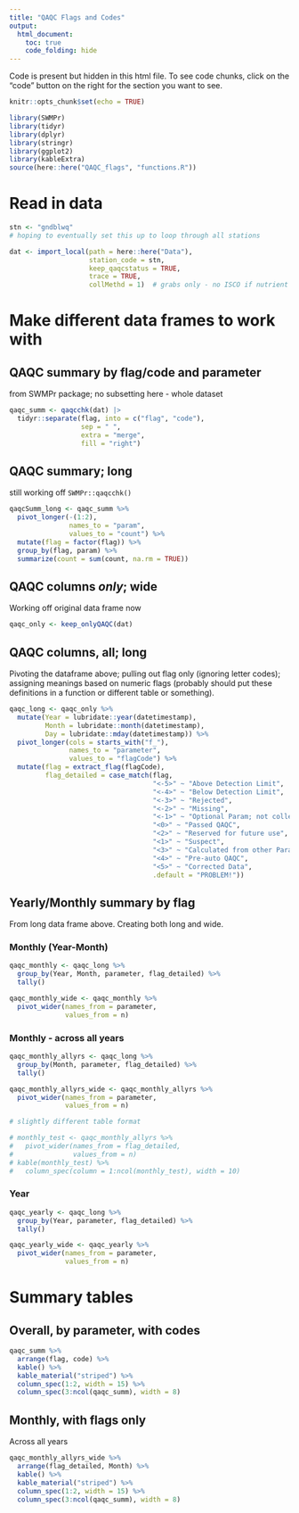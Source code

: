 ```yaml
---
title: "QAQC Flags and Codes"
output: 
  html_document:
    toc: true
    code_folding: hide
---
```


Code is present but hidden in this html file. To see code chunks, click on the "code" button on the right for the section you want to see.  


```r
knitr::opts_chunk$set(echo = TRUE)
```

```r
library(SWMPr)
library(tidyr)
library(dplyr)
library(stringr)
library(ggplot2)
library(kableExtra)
source(here::here("QAQC_flags", "functions.R"))
```

# Read in data  

```r
stn <- "gndblwq"
# hoping to eventually set this up to loop through all stations

dat <- import_local(path = here::here("Data"), 
                    station_code = stn, 
                    keep_qaqcstatus = TRUE,
                    trace = TRUE,
                    collMethd = 1)  # grabs only - no ISCO if nutrient data
```


# Make different data frames to work with  

## QAQC summary by flag/code and parameter  

from SWMPr package; no subsetting here - whole dataset  

```r
qaqc_summ <- qaqcchk(dat) |>
  tidyr::separate(flag, into = c("flag", "code"),
                  sep = " ",
                  extra = "merge",
                  fill = "right")
```

## QAQC summary; long  

still working off `SWMPr::qaqcchk()`  

```r
qaqcSumm_long <- qaqc_summ %>% 
  pivot_longer(-(1:2),
               names_to = "param",
               values_to = "count") %>% 
  mutate(flag = factor(flag)) %>% 
  group_by(flag, param) %>% 
  summarize(count = sum(count, na.rm = TRUE))
```



## QAQC columns *only*; wide  

Working off original data frame now  

```r
qaqc_only <- keep_onlyQAQC(dat)
```


## QAQC columns, all; long  

Pivoting the dataframe above; pulling out flag only (ignoring letter codes); assigning meanings based on numeric flags (probably should put these definitions in a function or different table or something).    

```r
qaqc_long <- qaqc_only %>% 
  mutate(Year = lubridate::year(datetimestamp),
         Month = lubridate::month(datetimestamp),
         Day = lubridate::mday(datetimestamp)) %>% 
  pivot_longer(cols = starts_with("f_"),
               names_to = "parameter",
               values_to = "flagCode") %>% 
  mutate(flag = extract_flag(flagCode),
         flag_detailed = case_match(flag,
                                    "<-5>" ~ "Above Detection Limit",
                                    "<-4>" ~ "Below Detection Limit",
                                    "<-3>" ~ "Rejected",
                                    "<-2>" ~ "Missing",
                                    "<-1>" ~ "Optional Param; not collected",
                                    "<0>" ~ "Passed QAQC",
                                    "<2>" ~ "Reserved for future use",
                                    "<1>" ~ "Suspect",
                                    "<3>" ~ "Calculated from other Params",
                                    "<4>" ~ "Pre-auto QAQC",
                                    "<5>" ~ "Corrected Data",
                                    .default = "PROBLEM!"))

```

## Yearly/Monthly summary by flag  

From long data frame above. Creating both long and wide.    

### Monthly (Year-Month)  

```r
qaqc_monthly <- qaqc_long %>% 
  group_by(Year, Month, parameter, flag_detailed) %>% 
  tally()

qaqc_monthly_wide <- qaqc_monthly %>% 
  pivot_wider(names_from = parameter,
              values_from = n)
```

### Monthly - across all years  

```r
qaqc_monthly_allyrs <- qaqc_long %>% 
  group_by(Month, parameter, flag_detailed) %>% 
  tally()

qaqc_monthly_allyrs_wide <- qaqc_monthly_allyrs %>% 
  pivot_wider(names_from = parameter,
              values_from = n)

# slightly different table format  

# monthly_test <- qaqc_monthly_allyrs %>% 
#   pivot_wider(names_from = flag_detailed,
#               values_from = n)
# kable(monthly_test) %>% 
#   column_spec(column = 1:ncol(monthly_test), width = 10)
```



### Year  

```r
qaqc_yearly <- qaqc_long %>% 
  group_by(Year, parameter, flag_detailed) %>% 
  tally()

qaqc_yearly_wide <- qaqc_yearly %>% 
  pivot_wider(names_from = parameter,
              values_from = n)
```




# Summary tables  

## Overall, by parameter, with codes  

```r
qaqc_summ %>% 
  arrange(flag, code) %>% 
  kable() %>% 
  kable_material("striped") %>% 
  column_spec(1:2, width = 15) %>% 
  column_spec(3:ncol(qaqc_summ), width = 8)
```

## Monthly, with flags only  

Across all years  

```r
qaqc_monthly_allyrs_wide %>% 
  arrange(flag_detailed, Month) %>% 
  kable() %>% 
  kable_material("striped") %>% 
  column_spec(1:2, width = 15) %>% 
  column_spec(3:ncol(qaqc_summ), width = 8)
```


